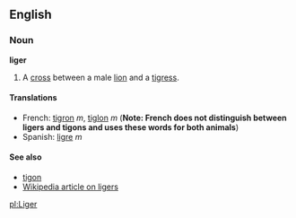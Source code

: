==English==
===Noun===
'''liger'''

#A [[cross]] between a male [[lion]] and a [[tigress]].

====Translations====
*French: [[tigron]] ''m'', [[tiglon]] ''m'' ('''Note: French does not distinguish between ligers and tigons and uses these words for both animals''')
*Spanish: [[ligre]] ''m''

====See also====
*[[tigon]]
*[[w:Liger|Wikipedia article on ligers]]

[[pl:Liger]]